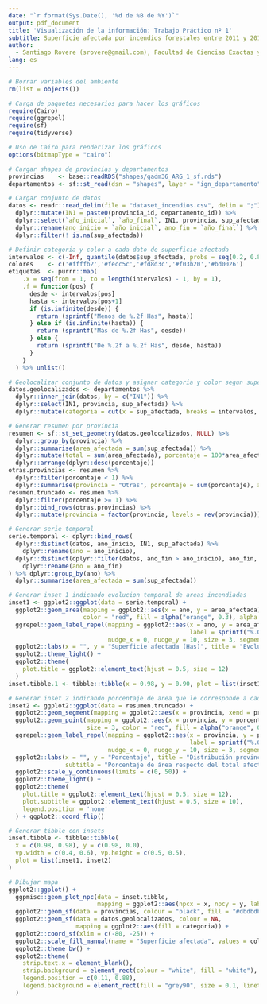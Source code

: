 ```yaml
---
date: "`r format(Sys.Date(), '%d de %B de %Y')`"
output: pdf_document
title: 'Visualización de la información: Trabajo Práctico nº 1'
subtitle: Superficie afectada por incendios forestales entre 2011 y 2016
author: 
  - Santiago Rovere (srovere@gmail.com), Facultad de Ciencias Exactas y Narutales (UBA)
lang: es
---
```


```r
# Borrar variables del ambiente
rm(list = objects())

# Carga de paquetes necesarios para hacer los gráficos
require(Cairo)
require(ggrepel)
require(sf)
require(tidyverse)

# Uso de Cairo para renderizar los gráficos
options(bitmapType = "cairo")

# Cargar shapes de provincias y departamentos
provincias    <- base::readRDS("shapes/gadm36_ARG_1_sf.rds")
departamentos <- sf::st_read(dsn = "shapes", layer = "ign_departamento")

# Cargar conjunto de datos
datos <- readr::read_delim(file = "dataset_incendios.csv", delim = ";") %>%
  dplyr::mutate(IN1 = paste0(provincia_id, departamento_id)) %>%
  dplyr::select(`año_inicial`, `año_final`, IN1, provincia, sup_afectada) %>%
  dplyr::rename(ano_inicio = `año_inicial`, ano_fin = `año_final`) %>%
  dplyr::filter(! is.na(sup_afectada))

# Definir categoria y color a cada dato de superficie afectada
intervalos <- c(-Inf, quantile(datos$sup_afectada, probs = seq(0.2, 0.8, 0.2)), Inf)
colores    <- c('#ffffb2','#fecc5c','#fd8d3c','#f03b20','#bd0026')
etiquetas  <- purrr::map(
    .x = seq(from = 1, to = length(intervalos) - 1, by = 1),
    .f = function(pos) {
      desde <- intervalos[pos]
      hasta <- intervalos[pos+1]
      if (is.infinite(desde)) {
        return (sprintf("Menos de %.2f Has", hasta))
      } else if (is.infinite(hasta)) {
        return (sprintf("Más de %.2f Has", desde))
      } else {
        return (sprintf("De %.2f a %.2f Has", desde, hasta))
      }
    }
  ) %>% unlist()

# Geolocalizar conjunto de datos y asignar categoria y color segun superficie afectada
datos.geolocalizados <- departamentos %>%
  dplyr::inner_join(datos, by = c("IN1")) %>%
  dplyr::select(IN1, provincia, sup_afectada) %>%
  dplyr::mutate(categoria = cut(x = sup_afectada, breaks = intervalos, labels = etiquetas))

# Generar resumen por provincia
resumen <- sf::st_set_geometry(datos.geolocalizados, NULL) %>%
  dplyr::group_by(provincia) %>%
  dplyr::summarise(area_afectada = sum(sup_afectada)) %>%
  dplyr::mutate(total = sum(area_afectada), porcentaje = 100*area_afectada/total) %>%
  dplyr::arrange(dplyr::desc(porcentaje)) 
otras.provincias <- resumen %>%
  dplyr::filter(porcentaje < 1) %>%
  dplyr::summarise(provincia = "Otras", porcentaje = sum(porcentaje), area_afectada = sum(area_afectada))
resumen.truncado <- resumen %>%
  dplyr::filter(porcentaje >= 1) %>%
  dplyr::bind_rows(otras.provincias) %>%
  dplyr::mutate(provincia = factor(provincia, levels = rev(provincia)))

# Generar serie temporal
serie.temporal <- dplyr::bind_rows(
  dplyr::distinct(datos, ano_inicio, IN1, sup_afectada) %>%
    dplyr::rename(ano = ano_inicio),
  dplyr::distinct(dplyr::filter(datos, ano_fin > ano_inicio), ano_fin, IN1, sup_afectada) %>%
    dplyr::rename(ano = ano_fin)
) %>% dplyr::group_by(ano) %>%
  dplyr::summarise(area_afectada = sum(sup_afectada))
```

```r
# Generar inset 1 indicando evolucion temporal de areas incendiadas
inset1 <- ggplot2::ggplot(data = serie.temporal) +
  ggplot2::geom_area(mapping = ggplot2::aes(x = ano, y = area_afectada),
                     color = "red", fill = alpha("orange", 0.3), alpha = 0.7) +
  ggrepel::geom_label_repel(mapping = ggplot2::aes(x = ano, y = area_afectada, 
                                                   label = sprintf("%.0f Has", area_afectada)),
                            nudge_x = 0, nudge_y = 10, size = 3, segment.size = 0) +
  ggplot2::labs(x = "", y = "Superficie afectada (Has)", title = "Evolución temporal de área afectada") +
  ggplot2::theme_light() + 
  ggplot2::theme(
    plot.title = ggplot2::element_text(hjust = 0.5, size = 12)
  ) 
inset.tibble.1 <- tibble::tibble(x = 0.98, y = 0.90, plot = list(inset1))

# Generar inset 2 indicando porcentaje de area que le corresponde a cada provincia y la superficie total
inset2 <- ggplot2::ggplot(data = resumen.truncado) +
  ggplot2::geom_segment(mapping = ggplot2::aes(x = provincia, xend = provincia, y = 0, yend = porcentaje)) +
  ggplot2::geom_point(mapping = ggplot2::aes(x = provincia, y = porcentaje),
                      size = 3, color = "red", fill = alpha("orange", 0.3), alpha = 0.7, shape = 21, stroke = 2) +
  ggrepel::geom_label_repel(mapping = ggplot2::aes(x = provincia, y = porcentaje, 
                                                   label = sprintf("%.0f Has", area_afectada)),
                            nudge_x = 0, nudge_y = 10, size = 3, segment.size = 0) +
  ggplot2::labs(x = "", y = "Porcentaje", title = "Distribución provincial de área afectada",
                subtitle = "Porcentaje de área respecto del total afectado") +
  ggplot2::scale_y_continuous(limits = c(0, 50)) +
  ggplot2::theme_light() + 
  ggplot2::theme(
    plot.title = ggplot2::element_text(hjust = 0.5, size = 12),
    plot.subtitle = ggplot2::element_text(hjust = 0.5, size = 10),
    legend.position = 'none'
  ) + ggplot2::coord_flip()

# Generar tibble con insets
inset.tibble <- tibble::tibble(
  x = c(0.98, 0.98), y = c(0.98, 0.0), 
  vp.width = c(0.4, 0.6), vp.height = c(0.5, 0.5),
  plot = list(inset1, inset2)
)

# Dibujar mapa
ggplot2::ggplot() +
  ggpmisc::geom_plot_npc(data = inset.tibble, 
                         mapping = ggplot2::aes(npcx = x, npcy = y, label = plot, vp.width = vp.width, vp.height = vp.height)) +
  ggplot2::geom_sf(data = provincias, colour = "black", fill = "#dbdbdb", size = 0.1) +
  ggplot2::geom_sf(data = datos.geolocalizados, colour = NA,
                   mapping = ggplot2::aes(fill = categoria)) +
  ggplot2::coord_sf(xlim = c(-80, -25)) +
  ggplot2::scale_fill_manual(name = "Superficie afectada", values = colores, labels = etiquetas) +
  ggplot2::theme_bw() +
  ggplot2::theme(
    strip.text.x = element_blank(),
    strip.background = element_rect(colour = "white", fill = "white"),
    legend.position = c(0.11, 0.88),
    legend.background = element_rect(fill = "grey90", size = 0.1, linetype = "solid", colour = "black")
  )
```

